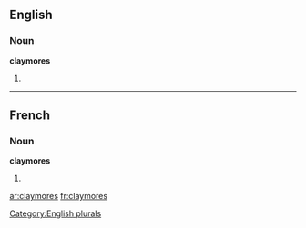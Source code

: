 ==English==

===Noun===
'''claymores'''

# {{plural of|[[claymore]]}}

[[Category:English plurals]]

----

==French==

===Noun===
'''claymores''' {{f|p}}

# {{plural of|claymore|lang=fr}}

[[ar:claymores]]
[[fr:claymores]]